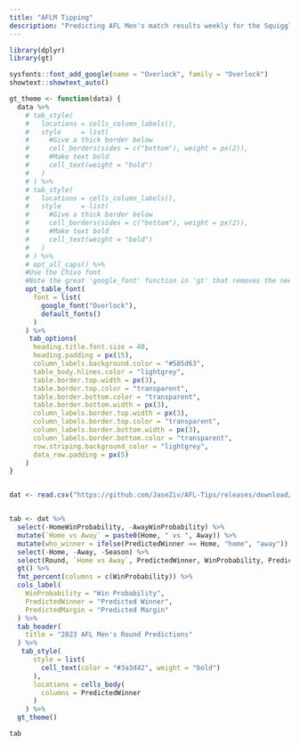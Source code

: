 ```yaml
---
title: "AFLM Tipping"
description: "Predicting AFL Men's match results weekly for the Squiggle tipping competition"
---
```



```r
library(dplyr)
library(gt)

sysfonts::font_add_google(name = "Overlock", family = "Overlock")
showtext::showtext_auto()

gt_theme <- function(data) {
  data %>%
    # tab_style(
    #   locations = cells_column_labels(),
    #   style     = list(
    #     #Give a thick border below
    #     cell_borders(sides = c("bottom"), weight = px(2)),
    #     #Make text bold
    #     cell_text(weight = "bold")
    #   )
    # ) %>%
    # tab_style(
    #   locations = cells_column_labels(),
    #   style     = list(
    #     #Give a thick border below
    #     cell_borders(sides = c("bottom"), weight = px(2)),
    #     #Make text bold
    #     cell_text(weight = "bold")
    #   )
    # ) %>%
    # opt_all_caps() %>%
    #Use the Chivo font
    #Note the great 'google_font' function in 'gt' that removes the need to pre-load fonts
    opt_table_font(
      font = list(
        google_font("Overlock"),
        default_fonts()
      )
    ) %>%
     tab_options(
      heading.title.font.size = 40,
      heading.padding = px(15),
      column_labels.background.color = "#585d63",
      table_body.hlines.color = "lightgrey",
      table.border.top.width = px(3),
      table.border.top.color = "transparent",
      table.border.bottom.color = "transparent",
      table.border.bottom.width = px(3),
      column_labels.border.top.width = px(3),
      column_labels.border.top.color = "transparent",
      column_labels.border.bottom.width = px(3),
      column_labels.border.bottom.color = "transparent",
      row.striping.background_color = "lightgrey",
      data_row.padding = px(5)
    ) 
}


dat <- read.csv("https://github.com/JaseZiv/AFL-Tips/releases/download/Tips/AFL_tips_2023.csv")


tab <- dat %>%
  select(-HomeWinProbability, -AwayWinProbability) %>%
  mutate(`Home vs Away` = paste0(Home, " vs ", Away)) %>% 
  mutate(who_winner = ifelse(PredictedWinner == Home, "home", "away")) %>% 
  select(-Home, -Away, -Season) %>% 
  select(Round, `Home vs Away`, PredictedWinner, WinProbability, PredictedMargin) %>% 
  gt() %>%
  fmt_percent(columns = c(WinProbability)) %>% 
  cols_label(
    WinProbability = "Win Probability",
    PredictedWinner = "Predicted Winner",
    PredictedMargin = "Predicted Margin"
  ) %>% 
  tab_header(
    title = "2023 AFL Men's Round Predictions"
  ) %>% 
   tab_style(
      style = list(
        cell_text(color = "#3a3d42", weight = "bold")
      ),
      locations = cells_body(
        columns = PredictedWinner
      )
    ) %>% 
  gt_theme()

tab

```
